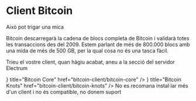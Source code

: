 

# Client Bitcoin

<Callout emoji="⏳">
Això pot trigar una mica

Bitcoin descarregarà la cadena de blocs completa de Bitcoin i validarà totes les
transaccions des del 2009. Estem parlant de més de 800.000 blocs amb una mida de
més de 500 GB, per la qual cosa no és una tasca fàcil.
</Callout>

Trieu el vostre client, quan hàgiu acabat, aneu a la secció del servidor
Electrum

<Cards>
    <Card
        icon={<FaBitcoin />}
        title="Bitcoin Core"
        href="bitcoin-client/bitcoin-core"
    />
    <Card
        icon={<GiKnot />}
        title="Bitcoin Knots"
        href="bitcoin-client/bitcoin-knots"
    />
</Cards>

<Callout type="warning">
No es recomana instal·lar més d'un client i no és compatible, no donem suport
</Callout>